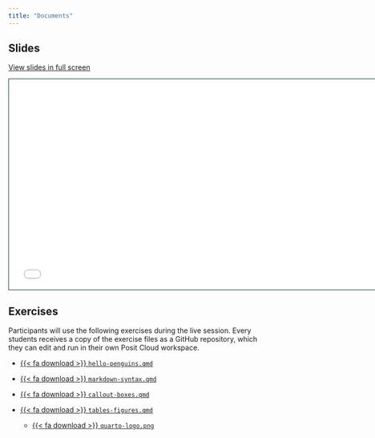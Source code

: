 ```yaml
---
title: "Documents"
---
```


## Slides

[View slides in full screen](1-3-documents.html)

```{=html}
<iframe class="slide-deck" src="1-3-documents.html" height="420" width="747" style="border: 1px solid #123233;"></iframe>
```

## Exercises

Participants will use the following exercises during the live session. Every students receives a copy of the exercise files as a GitHub repository, which they can edit and run in their own Posit Cloud workspace. 

-   <a href="https://raw.githubusercontent.com/ost-hs23/exercises/main/hello-penguins.qmd">{{< fa download >}} `hello-penguins.qmd`</i></a>

-   <a href="https://raw.githubusercontent.com/ost-hs23/exercises/main/markdown-syntax.qmd">{{< fa download >}} `markdown-syntax.qmd`</i></a>

-   <a href="https://raw.githubusercontent.com/ost-hs23/exercises/main/callout-boxes.qmd">{{< fa download >}} `callout-boxes.qmd`</i></a>

-   <a href="https://raw.githubusercontent.com/ost-hs23/exercises/main/tables-figures.qmd">{{< fa download >}} `tables-figures.qmd`</i></a>

    -   <a href="https://github.com/ost-hs23/exercises/blob/main/images/quarto-logo.png?raw=true">{{< fa download >}} `quarto-logo.png`</i></a>

